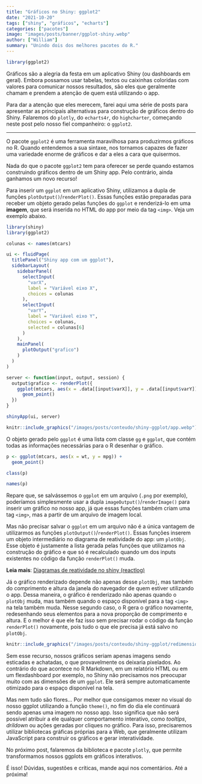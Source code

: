```yaml
---
title: "Gráficos no Shiny: ggplot2"
date: "2021-10-20"
tags: ["shiny", "gráficos", "echarts"]
categories: ["pacotes"]
image: "images/posts/banner/ggplot-shiny.webp"
author: ["William"]
summary: "Unindo dois dos melhores pacotes do R."
---
```


```r
library(ggplot2)
```


Gráficos são a alegria da festa em um aplicativo Shiny (ou dashboards em geral). Embora possamos usar tabelas, textos ou caixinhas coloridas com valores para comunicar nossos resultados, são eles que geralmente chamam e prendem a atenção de quem está utilizando o app.

Para dar a atenção que eles merecem, farei aqui uma série de posts para apresentar as principais alternativas para construção de gráficos dentro do Shiny. Falaremos do `plotly`, do `echarts4r`, do `highcharter`, começando neste post pelo nosso fiel companheiro: o `ggplot2`.

---

O pacote `ggplot2` é uma ferramenta maravilhosa para produzirmos gráficos no R. Quando entendemos a sua sintaxe, nos tornamos capazes de fazer uma variedade enorme de gráficos e dar a eles a cara que quisermos.

Nada do que o pacote `ggplot2` tem para oferecer se perde quando estamos construindo gráficos dentro de um Shiny app. Pelo contrário, ainda ganhamos um novo recurso!

Para inserir um `ggplot` em um aplicativo Shiny, utilizamos a dupla de funções `plotOutput()`/`renderPlot()`. Essas funções estão preparadas para receber um objeto gerado pelas funções do `ggplot` e renderizá-lo em uma **imagem**, que será inserida no HTML do app por meio da tag `<img>`. Veja um exemplo abaixo.

```r
library(shiny)
library(ggplot2)

colunas <- names(mtcars)

ui <- fluidPage(
  titlePanel("Shiny app com um ggplot"),
  sidebarLayout(
    sidebarPanel(
      selectInput(
        "varX",
        label = "Variável eixo X",
        choices = colunas
      ),
      selectInput(
        "varY",
        label = "Variável eixo Y",
        choices = colunas,
        selected = colunas[6]
      )
    ),
    mainPanel(
      plotOutput("grafico")
    )
  )
)

server <- function(input, output, session) {
  output$grafico <- renderPlot({
    ggplot(mtcars, aes(x = .data[[input$varX]], y = .data[[input$varY]])) +
      geom_point()
  })
}

shinyApp(ui, server)
```

```r
knitr::include_graphics("/images/posts/conteudo/shiny-ggplot/app.webp")
```

O objeto gerado pelo `ggplot` é uma lista com classe `gg` e `ggplot`, que contém todas as informações necessárias para o R desenhar o gráfico.

```r
p <- ggplot(mtcars, aes(x = wt, y = mpg)) +
  geom_point()

class(p)

names(p)
```

Repare que, se salvássemos o `ggplot` em um arquivo (`.png` por exemplo), poderíamos simplesmente usar a dupla `imageOutput()`/`renderImage()` para inserir um gráfico no nosso app, já que essas funções também criam uma tag `<img>`, mas a partir de um arquivo de imagem local.

Mas não precisar salvar o `ggplot` em um arquivo não é a única vantagem de utilizarmos as funções `plotOutput()`/`renderPlot()`. Essas funções inserem um objeto intermediário no diagrama de reatividade do app: um `plotObj`. Esse objeto é justamente a lista gerada pelas funções que utilizamos na construção do gráfico e que só é recalculado quando um dos inputs existentes no código da função `renderPlot()` muda.

**Leia mais**: [Diagramas de reatividade no shiny (reactlog)](https://blog.curso-r.com/posts/2021-06-10-reactlog/)

Já o gráfico renderizado depende não apenas desse `plotObj`, mas também do comprimento e altura da janela do navegador de quem estiver utilizando o app. Dessa maneira, o gráfico é renderizado não apenas quando o `plotObj` muda, mas também quando o espaço disponível para a tag `<img>` na tela também muda. Nesse segundo caso, o R gera o gráfico novamente, redesenhando seus elementos para a nova proporção de comprimento e altura. E o melhor é que ele faz isso sem precisar rodar o código da função `renderPlot()` novamente, pois tudo o que ele precisa já está salvo no `plotObj`.

```r
knitr::include_graphics("/images/posts/conteudo/shiny-ggplot/redimensionando.gif")
```

Sem esse recurso, nossos gráficos seriam apenas imagens sendo esticadas e achatadas, o que provavelmente os deixaria pixelados. Ao contrário do que acontece no R Markdown, em um relatório HTML ou em um flexdashboard por exemplo, no Shiny não precisamos nos preocupar muito com as dimensões de um `ggplot`. Ele será sempre automaticamente otimizado para o espaço disponível na tela.

Mas nem tudo são flores... Por melhor que consigamos mexer no visual do nosso ggplot utilizando a função `theme()`, no fim do dia ele continuará sendo apenas uma imagem no nosso app. Isso significa que não será possível atribuir a ele qualquer comportamento interativo, como *tooltips*, *drildown* ou ações geradas por cliques no gráfico. Para isso, precisaremos utilizar bibliotecas gráficas próprias para a Web, que geralmente utilizam JavaScript para construir os gráficos e gerar interatividade.

No próximo post, falaremos da biblioteca e pacote `plotly`, que permite transformamos nossos ggplots em gráficos interativos.

É isso! Dúvidas, sugestões e críticas, mande aqui nos comentários. 
Até a próxima!



